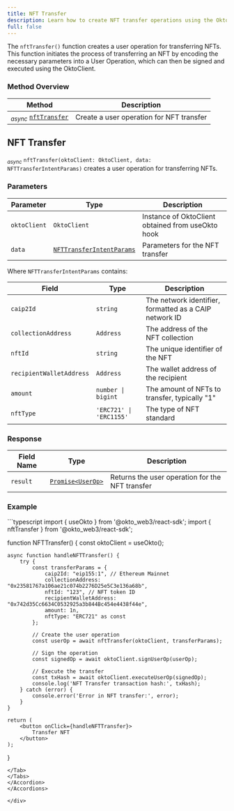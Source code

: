 ```yaml
---
title: NFT Transfer
description: Learn how to create NFT transfer operations using the Okto SDK.
full: false
---
```



The `nftTransfer()` function creates a user operation for transferring NFTs. This function initiates the process of transferring an NFT by encoding the necessary parameters into a User Operation, which can then be signed and executed using the OktoClient.

### Method Overview

| Method | Description |
|---------|-------------|
| <sub><i>async</i></sub> [`nftTransfer`](#nft-transfer) | Create a user operation for NFT transfer |

<div className="method-box">

## NFT Transfer

<sub><i>async</i></sub> `nftTransfer(oktoClient: OktoClient, data: NFTTransferIntentParams)` creates a user operation for transferring NFTs.

### Parameters

| Parameter | Type | Description |
|-----------|------|-------------|
| `oktoClient` | `OktoClient` | Instance of OktoClient obtained from useOkto hook |
| `data` | [`NFTTransferIntentParams`](/docs/react-sdk/technical-reference#models) | Parameters for the NFT transfer |

Where `NFTTransferIntentParams` contains:

| Field | Type | Description |
|-------|------|-------------|
| `caip2Id` | `string` | The network identifier, formatted as a CAIP network ID |
| `collectionAddress` | `Address` | The address of the NFT collection |
| `nftId` | `string` | The unique identifier of the NFT |
| `recipientWalletAddress` | `Address` | The wallet address of the recipient |
| `amount` | `number \| bigint` | The amount of NFTs to transfer, typically "1" |
| `nftType` | `'ERC721' \| 'ERC1155'` | The type of NFT standard |

### Response

<Callout title="Success Response">

| Field Name | Type | Description |
|------------|------|-------------|
| `result` | [`Promise<UserOp>`](/docs/react-sdk/technical-reference#models) | Returns the user operation for the NFT transfer |

</Callout>

### Example

<Accordions>
<Accordion title="Usage">
<Tabs items={['TypeScript']}>
<Tab value="TypeScript">
```typescript
import { useOkto } from '@okto_web3/react-sdk';
import { nftTransfer } from '@okto_web3/react-sdk';

function NFTTransfer() {
    const oktoClient = useOkto();

    async function handleNFTTransfer() {
        try {
            const transferParams = {
                caip2Id: "eip155:1", // Ethereum Mainnet
                collectionAddress: "0x23581767a106ae21c074b2276D25e5C3e136a68b",
                nftId: "123", // NFT token ID
                recipientWalletAddress: "0x742d35Cc6634C0532925a3b844Bc454e4438f44e",
                amount: 1n,
                nftType: "ERC721" as const
            };

            // Create the user operation
            const userOp = await nftTransfer(oktoClient, transferParams);
            
            // Sign the operation
            const signedOp = await oktoClient.signUserOp(userOp);
            
            // Execute the transfer
            const txHash = await oktoClient.executeUserOp(signedOp);
            console.log('NFT Transfer transaction hash:', txHash);
        } catch (error) {
            console.error('Error in NFT transfer:', error);
        }
    }

    return (
        <button onClick={handleNFTTransfer}>
            Transfer NFT
        </button>
    );
}
```
</Tab>
</Tabs>
</Accordion>
</Accordions>

</div>